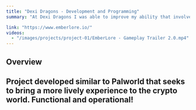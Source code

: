 ```yaml
---
title: "Dexi Dragons - Development and Programming"
summary: "At Dexi Dragons I was able to improve my ability that involves programming and development in general. With this I have learned about main technologys of the games."

link: "https://www.emberlore.io/"
videos:
  - "/images/projects/project-01/EmberLore - Gameplay Trailer 2.0.mp4"
---
```


## Overview

Project developed similar to Palworld that seeks to bring a more lively experience to the crypto world. Functional and operational!
---
